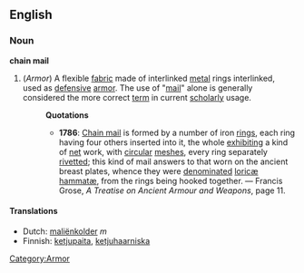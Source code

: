 ==English==
===Noun===
'''chain mail'''
#(''Armor'') [[Category:Armor]] A flexible [[fabric]] made of interlinked [[metal]] rings interlinked, used as [[defensive]] [[armor]]. The use of "[[mail]]" alone is generally considered the more correct [[term]] in current [[scholarly]] usage.
#:'''Quotations'''
#:*'''1786''':  [[Chain mail]] is formed by a number of iron [[ring]]s, each ring having four others inserted into it, the whole [[exhibit]]ing a kind of [[net]] work, with [[circular]] [[mesh]]es, every ring separately [[rivet]]ted; this kind of mail answers to that worn on the ancient breast plates, whence they were [[denominated]] [[loricæ]] [[hammatæ]], from the rings being hooked together. &mdash; Francis Grose, ''A Treatise on Ancient Armour and Weapons'', page 11.

====Translations====
*Dutch: [[maliënkolder]] ''m''
*Finnish: [[ketjupaita]], [[ketjuhaarniska]]
